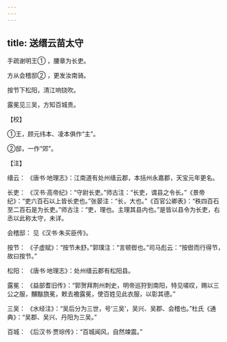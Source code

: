 ```yaml
---
---
---
```

title: 送缙云苗太守
---




手疏谢明王① ，腰章为长吏。

方从会稽邸② ，更发汝南骑。

按节下松阳，清江响铙吹。

露冕见三吴，方知百城贵。

【校】

①王，顾元纬本、凌本俱作“主”。

②邸，一作“郊”。

【注】

缙云： 《唐书·地理志》：江南道有处州缙云郡，本括州永嘉郡，天宝元年更名。

长吏： 《汉书·高帝纪》：“守尉长吏。”师古注：“长吏，谓县之令长。”《景帝纪》：“吏六百石以上皆长吏也。”张晏注：“长，大也。”《百官公卿表》：“秩四百石至二百石是为长吏。”师古注：“吏，理也。主理其县内也。”是皆以县令为长吏，右丞以此称太守，未详。

会稽邸： 见《汉书·朱买臣传》。

按节： 《子虚赋》：“按节未舒。”郭璞注：“言顿辔也。”司马彪云：“按辔而行得节，故曰按节。”

松阳： 《唐书·地理志》：处州缙云郡有松阳县。

露冕： 《益部耆旧传》：“郭贺拜荆州刺史，明帝巡狩到南阳，特见嗟叹，赐以三公之服，黼黻旒冕，敕去襜露冕，使百姓见此衣服，以彰其德。”

三吴： 《水经注》：“吴后分为三世，号‘三吴’，吴兴、吴郡、会稽也。”杜氏《通典》：“吴郡、吴兴、丹阳为三吴。”

百城： 《后汉书·贾琮传》：“百城闻风，自然竦震。”